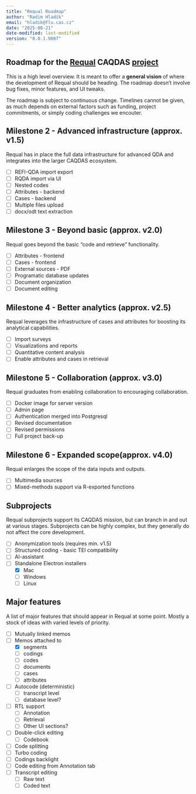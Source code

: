 ```yaml
---
title: "Requal Roadmap"
author: "Radim Hladík"
email: "hladik@flu.cas.cz"
date: "2025-08-21"
date-modified: last-modified
version: "0.0.1.9007"
---
```


## Roadmap for the [Requal](https://requal.app) CAQDAS [project](github.com/RE-QDA/requal)

This is a high level overview. It is meant to offer a **general vision** of where the development of Requal should be heading. The roadmap doesn't involve bug fixes, minor features, and UI tweaks.

The roadmap is subject to continuous change. Timelines cannot be given, as much depends on external factors such as funding, project commitments, or simply coding challenges we encouter. 

## Milestone 2 - Advanced infrastructure (approx. v1.5)

Requal has in place the full data infrastructure for advanced QDA and integrates into the larger CAQDAS ecosystem.

- [ ] REFI-QDA import export
- [ ] RQDA import via UI
- [ ] Nested codes
- [ ] Attributes - backend
- [ ] Cases - backend
- [ ] Multiple files upload
- [ ] docx/odt text extraction

## Milestone 3 - Beyond basic (approx. v2.0)

Requal goes beyond the basic "code and retrieve" functionality.

- [ ] Attributes - frontend
- [ ] Cases - frontend
- [ ] External sources - PDF
- [ ] Programatic database updates
- [ ] Document organization
- [ ] Document editing

## Milestone 4 - Better analytics (approx. v2.5) 

Requal leverages the infrastructure of cases and attributes for boosting its analytical capabilities.

- [ ] Import surveys
- [ ] Visualizations and reports
- [ ] Quantitative content analysis
- [ ] Enable attributes and cases in retrieval

## Milestone 5 - Collaboration (approx. v3.0) 

Requal graduates from enabling collaboration to encouraging collaboration.

- [ ] Docker image for server version
- [ ] Admin page
- [ ] Authentication merged into Postgresql
- [ ] Revised documentation
- [ ] Revised permissions
- [ ] Full project back-up

## Milestone 6 - Expanded scope(approx. v4.0) 

Requal enlarges the scope of the data inputs and outputs.

- [ ] Multimedia sources 
- [ ] Mixed-methods support via R-exported functions

## Subprojects

::: {.callout-note}
Requal subprojects support its CAQDAS mission, but can branch in and out at various stages. Subprojects can be highly complex, but they generally do not affect the core development.
:::

- [ ] Anonymization tools (requires min. v1.5)
- [ ] Structured coding - basic TEI compatibility
- [ ] AI-assistant
- [ ] Standalone Electron installers
  - [X] Mac
  - [ ] Windows
  - [ ] Linux

## Major features

A list of major features that should appear in Requal at some point. Mostly a stock of ideas with varied levels of priority.

- [ ] Mutually linked memos
- [ ] Memos attached to
  - [X] segments
  - [ ] codings
  - [ ] codes
  - [ ] documents
  - [ ] cases
  - [ ] attributes
- [ ] Autocode (deterministic)
  - [ ] transcript level
  - [ ] database level?
- [ ] RTL support
  - [ ] Annotation
  - [ ] Retrieval
  - [ ] Other UI sections?
- [ ] Double-click editing
  - [ ] Codebook
- [ ] Code splitting
- [ ] Turbo coding
- [ ] Codings backlight
- [ ] Code editing from Annotation tab
- [ ] Transcript editing
  - [ ] Raw text
  - [ ] Coded text